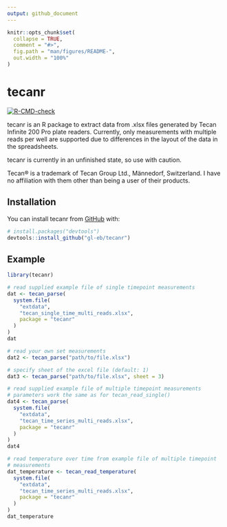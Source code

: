 ```yaml
---
output: github_document
---
```


<!-- README.md is generated from README.Rmd. Please edit that file -->

```r
knitr::opts_chunk$set(
  collapse = TRUE,
  comment = "#>",
  fig.path = "man/figures/README-",
  out.width = "100%"
)
```

# tecanr

<!-- badges: start -->
[![R-CMD-check](https://github.com/gl-eb/tecanr/actions/workflows/R-CMD-check.yaml/badge.svg)](https://github.com/gl-eb/tecanr/actions/workflows/R-CMD-check.yaml)
<!-- badges: end -->

tecanr is an R package to extract data from .xlsx files generated by Tecan Infinite 200 Pro plate readers.
Currently, only measurements with multiple reads per well are supported due to differences in the layout of the data in the spreadsheets.

tecanr is currently in an unfinished state, so use with caution.

Tecan® is a trademark of Tecan Group Ltd., Männedorf, Switzerland.
I have no affiliation with them other than being a user of their products.

## Installation

You can install tecanr from [GitHub](https://github.com/gl-eb/tecanr) with:

``` r
# install.packages("devtools")
devtools::install_github("gl-eb/tecanr")
```

## Example

```r
library(tecanr)
```

```r
# read supplied example file of single timepoint measurements
dat <- tecan_parse(
  system.file(
    "extdata",
    "tecan_single_time_multi_reads.xlsx",
    package = "tecanr"
  )
)
dat
```

```r
# read your own set measurements
dat2 <- tecan_parse("path/to/file.xlsx")

# specify sheet of the excel file (default: 1)
dat3 <- tecan_parse("path/to/file.xlsx", sheet = 3)
```

```r
# read supplied example file of multiple timepoint measurements
# parameters work the same as for tecan_read_single()
dat4 <- tecan_parse(
  system.file(
    "extdata",
    "tecan_time_series_multi_reads.xlsx",
    package = "tecanr"
  )
)
dat4
```

```r
# read temperature over time from example file of multiple timepoint
# measurements
dat_temperature <- tecan_read_temperature(
  system.file(
    "extdata",
    "tecan_time_series_multi_reads.xlsx",
    package = "tecanr"
  )
)
dat_temperature
```
